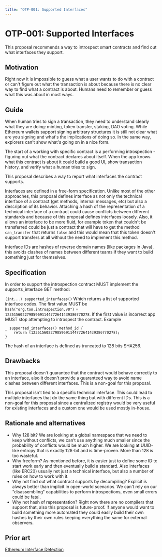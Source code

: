 ```yaml
---
title: "OTP-001: Supported Interfaces"
---
```


# OTP-001: Supported Interfaces

This proposal recommends a way to introspect smart contracts and find out what interfaces they support.

## Motivation

Right now it is impossible to guess what a user wants to do with a contract or can't figure out what the transaction is about because there is no clear way to find what a contract is about. Humans need to remember or guess what this was about in most ways.

## Guide

When human tries to sign a transaction, they need to understand clearly what they are doing: minting, token transfer, staking, DAO voting. While Ethereum wallets support signing arbitrary structures it is still not clear what are you signing and what's the implications of doing so. In the same way, explorers can't show what's going on in a nice form.

The start of a working with specific contract is a performing introspection - figuring out what the contract declares about itself. When the app knows what this contract is about it could build a good UI, show transaction history, and verify what a human tries to sign.

This proposal describes a way to report what interfaces the contract supports.

Interfaces are defined in a free-form specification. Unlike most of the other approaches, this proposal defines interface as not only the technical interface of a contract (get methods, internal messages, etc) but also a description of its behavior. Attaching a hash of the representation of a technical interface of a contract could cause conflicts between different standards and because of this proposal defines interfaces loosely. Also, it allows an interface to be more fluid, for example token that couldn't be transferred could be just a contract that will have to get the method `can_transfer` that returns `false` and this would mean that this token doesn't support transfers at all without the need to implement this method.

Interface IDs are hashes of reverse domain names (like packages in Java), this avoids clashes of names between different teams if they want to build something just for themselves.

## Specification

In order to support the introspection contract MUST implement the supports_interface GET method:

```(int...) supported_interfaces()```
Which returns a list of supported interface codes. The first value MUST be `hash("org.ton.introspection.v0")` = `123515602279859691144772641439386770278`.
If the first value is incorrect app MUST stop attempting to introspect the contract.
Example
```func
_ supported_interfaces() method_id {
    return (123515602279859691144772641439386770278);
}
```

The hash of an interface is defined as truncated to 128 bits SHA256.

## Drawbacks

This proposal doesn't guarantee that the contract would behave correctly to an interface, also it doesn't provide a guaranteed way to avoid name clashes between different interfaces. This is a non-goal for this proposal.

This proposal isn't tied to a specific technical interface. This could lead to multiple interfaces that do the same thing but with different IDs. This is a non-goal for this proposal since a centralized registry would be very useful for existing interfaces and a custom one would be used mostly in-house.

## Rationale and alternatives

- Why 128 bit? We are looking at a global namespace that we need to keep without conflicts, we can't use anything much smaller since the probability of conflicts would be much higher. We are looking at UUID-like entropy that is exactly 128-bit and is time-proven. More than 128 is too wasteful.
- Why freeform? As mentioned before, it is easier just to define some ID to start work early and then eventually build a standard. Also interfaces (like ERC20) usually not just a technical interface, but also a number of rules on how to work with it.
- Why not find out what contract supports by decompiling? Explicit is always better than implicit in open-world scenarios. We can't rely on our "disassembling" capabilities to perform introspections, even small errors could be fatal.
- Why not hash of representation? Right now there are no compilers that support that, also this proposal is future-proof. If anyone would want to build something more automated they could easily build their own hashes by their own rules keeping everything the same for external observers.

## Prior art

[Ethereum Interface Detection](https://eips.ethereum.org/EIPS/eip-165)